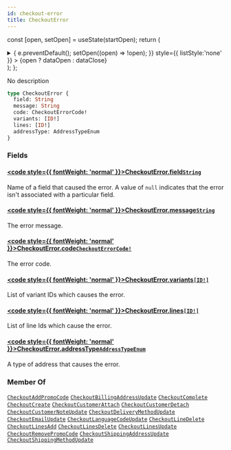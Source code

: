 ```yaml
---
id: checkout-error
title: CheckoutError
---
```






const [open, setOpen] = useState(startOpen);
return (
<details {...(open ? { open: true } : {})} className="details" style={{ border:'none', boxShadow:'none', background:'var(--ifm-background-color)' }}>
<summary
onClick={(e) => {
e.preventDefault();
setOpen((open) => !open);
}}
style={{ listStyle:'none' }} >
{open ? dataOpen : dataClose}
</summary>
{open && children}
</details>
);
};

No description

```graphql
type CheckoutError {
  field: String
  message: String
  code: CheckoutErrorCode!
  variants: [ID!]
  lines: [ID!]
  addressType: AddressTypeEnum
}
```

### Fields

#### [<code style={{ fontWeight: 'normal' }}>CheckoutError.<b>field</b></code>](#)<Bullet />[`String`](../../../api-reference/miscellaneous/scalars/string.mdx) <Badge class="badge badge--secondary" text="scalar"/> <Badge class="badge badge--secondary" text="miscellaneous"/>

Name of a field that caused the error. A value of `null` indicates that the error isn't associated with a particular field.

#### [<code style={{ fontWeight: 'normal' }}>CheckoutError.<b>message</b></code>](#)<Bullet />[`String`](../../../api-reference/miscellaneous/scalars/string.mdx) <Badge class="badge badge--secondary" text="scalar"/> <Badge class="badge badge--secondary" text="miscellaneous"/>

The error message.

#### [<code style={{ fontWeight: 'normal' }}>CheckoutError.<b>code</b></code>](#)<Bullet />[`CheckoutErrorCode!`](../../../api-reference/checkout/enums/checkout-error-code.mdx) <Badge class="badge badge--secondary" text="non-null"/> <Badge class="badge badge--secondary" text="enum"/> <Badge class="badge badge--secondary" text="checkout"/>

The error code.

#### [<code style={{ fontWeight: 'normal' }}>CheckoutError.<b>variants</b></code>](#)<Bullet />[`[ID!]`](../../../api-reference/miscellaneous/scalars/id.mdx) <Badge class="badge badge--secondary" text="list"/> <Badge class="badge badge--secondary" text="scalar"/> <Badge class="badge badge--secondary" text="miscellaneous"/>

List of variant IDs which causes the error.

#### [<code style={{ fontWeight: 'normal' }}>CheckoutError.<b>lines</b></code>](#)<Bullet />[`[ID!]`](../../../api-reference/miscellaneous/scalars/id.mdx) <Badge class="badge badge--secondary" text="list"/> <Badge class="badge badge--secondary" text="scalar"/> <Badge class="badge badge--secondary" text="miscellaneous"/>

List of line Ids which cause the error.

#### [<code style={{ fontWeight: 'normal' }}>CheckoutError.<b>addressType</b></code>](#)<Bullet />[`AddressTypeEnum`](../../../api-reference/miscellaneous/enums/address-type-enum.mdx) <Badge class="badge badge--secondary" text="enum"/> <Badge class="badge badge--secondary" text="miscellaneous"/>

A type of address that causes the error.

### Member Of

[`CheckoutAddPromoCode`](../../../api-reference/checkout/objects/checkout-add-promo-code.mdx) <Badge class="badge badge--secondary" text="object"/><Bullet />[`CheckoutBillingAddressUpdate`](../../../api-reference/checkout/objects/checkout-billing-address-update.mdx) <Badge class="badge badge--secondary" text="object"/><Bullet />[`CheckoutComplete`](../../../api-reference/checkout/objects/checkout-complete.mdx) <Badge class="badge badge--secondary" text="object"/><Bullet />[`CheckoutCreate`](../../../api-reference/checkout/objects/checkout-create.mdx) <Badge class="badge badge--secondary" text="object"/><Bullet />[`CheckoutCustomerAttach`](../../../api-reference/checkout/objects/checkout-customer-attach.mdx) <Badge class="badge badge--secondary" text="object"/><Bullet />[`CheckoutCustomerDetach`](../../../api-reference/checkout/objects/checkout-customer-detach.mdx) <Badge class="badge badge--secondary" text="object"/><Bullet />[`CheckoutCustomerNoteUpdate`](../../../api-reference/checkout/objects/checkout-customer-note-update.mdx) <Badge class="badge badge--secondary" text="object"/><Bullet />[`CheckoutDeliveryMethodUpdate`](../../../api-reference/checkout/objects/checkout-delivery-method-update.mdx) <Badge class="badge badge--secondary" text="object"/><Bullet />[`CheckoutEmailUpdate`](../../../api-reference/checkout/objects/checkout-email-update.mdx) <Badge class="badge badge--secondary" text="object"/><Bullet />[`CheckoutLanguageCodeUpdate`](../../../api-reference/checkout/objects/checkout-language-code-update.mdx) <Badge class="badge badge--secondary" text="object"/><Bullet />[`CheckoutLineDelete`](../../../api-reference/checkout/objects/checkout-line-delete.mdx) <Badge class="badge badge--secondary" text="object"/><Bullet />[`CheckoutLinesAdd`](../../../api-reference/checkout/objects/checkout-lines-add.mdx) <Badge class="badge badge--secondary" text="object"/><Bullet />[`CheckoutLinesDelete`](../../../api-reference/checkout/objects/checkout-lines-delete.mdx) <Badge class="badge badge--secondary" text="object"/><Bullet />[`CheckoutLinesUpdate`](../../../api-reference/checkout/objects/checkout-lines-update.mdx) <Badge class="badge badge--secondary" text="object"/><Bullet />[`CheckoutRemovePromoCode`](../../../api-reference/checkout/objects/checkout-remove-promo-code.mdx) <Badge class="badge badge--secondary" text="object"/><Bullet />[`CheckoutShippingAddressUpdate`](../../../api-reference/checkout/objects/checkout-shipping-address-update.mdx) <Badge class="badge badge--secondary" text="object"/><Bullet />[`CheckoutShippingMethodUpdate`](../../../api-reference/checkout/objects/checkout-shipping-method-update.mdx) <Badge class="badge badge--secondary" text="object"/>
